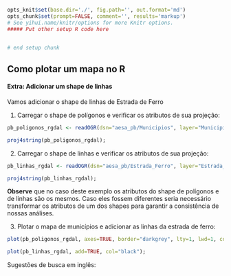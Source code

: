 ```r
opts_knit$set(base.dir='./', fig.path='', out.format='md')
opts_chunk$set(prompt=FALSE, comment='', results='markup')
# See yihui.name/knitr/options for more Knitr options.
##### Put other setup R code here


# end setup chunk
```

## Como plotar um mapa no R

#### Extra: Adicionar um shape de linhas

Vamos adicionar o shape de linhas de Estrada de Ferro

1) Carregar o shape de polígonos e verificar os atributos de sua projeção:
```r
pb_poligonos_rgdal <- readOGR(dsn="aesa_pb/Municipios", layer="Municipios", verbose=FALSE, stringsAsFactors=FALSE);

proj4string(pb_poligonos_rgdal);
```

2) Carregar o shape de linhas e verificar os atributos de sua projeção:
```r
pb_linhas_rgdal <- readOGR(dsn="aesa_pb/Estrada_Ferro", layer="Estrada_Ferro", verbose=FALSE, stringsAsFactors=FALSE);

proj4string(pb_linhas_rgdal);
```

**Observe** que no caso deste exemplo os atributos do shape de polígonos e de linhas são os mesmos. Caso eles fossem diferentes seria necessário transformar os atributos de um dos shapes para garantir a consistência de nossas análises.

3) Plotar o mapa de municípios e adicionar as linhas da estrada de ferro:
```r
plot(pb_poligonos_rgdal, axes=TRUE, border="darkgrey", lty=1, lwd=1, col="white", main="Mapa dos municipios do Estado da Paraiba (Estrada de Ferro)");

plot(pb_linhas_rgdal, add=TRUE, col="black");
```

Sugestões de busca em inglês:
